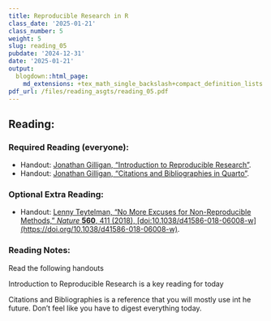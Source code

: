 ```yaml
---
title: Reproducible Research in R
class_date: '2025-01-21'
class_number: 5
weight: 5
slug: reading_05
pubdate: '2024-12-31'
date: '2025-01-21'
output:
  blogdown::html_page:
    md_extensions: +tex_math_single_backslash+compact_definition_lists
pdf_url: /files/reading_asgts/reading_05.pdf
---
```

## Reading:

### Required Reading (everyone):

* Handout: [Jonathan Gilligan, "Introduction to Reproducible Research"](/downloads/reproducible_research/index.html){target="_blank"}.
* Handout: [Jonathan Gilligan, "Citations and Bibliographies in Quarto"](/downloads/cite-bib-quarto/index.html){target="_blank"}.

### Optional Extra Reading:

* Handout: [Lenny Teytelman, "No More Excuses for Non-Reproducible Methods," _Nature_ **560**, 411 (2018), [doi:10.1038/d41586-018-06008-w](https://doi.org/10.1038/d41586-018-06008-w)](/downloads/no-more-excuses/index.html){target="_blank"}.

### Reading Notes:

Read the following handouts

Introduction to Reproducible Research is a key reading for today

Citations and Bibliographies is a reference that you will mostly use int he future. Don't feel like you have to digest everything today.
